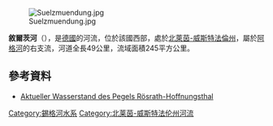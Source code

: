 {{Refimprove|time=2020-07-06T09:52:53+00:00}}
{{Coord|50|51|6.69|N|7|12|49.19|E|display=title}}
[[Image:Suelzmuendung.jpg|right]]

'''敘爾茨河'''（{{lang-de|Sülz}}），是[[德國|德國]]的河流，位於該國西部，處於[[北萊茵-威斯特法倫州|北萊茵-威斯特法倫州]]，屬於[[阿格河|阿格河]]的右支流，河道全長49公里，流域面積245平方公里。

==參考資料==
* [http://www.aggerverband.de/wiski/pegel/pegel_detail.php?search_fd0=Hoffnungsthal& Aktueller Wasserstand des Pegels Rösrath-Hoffnungsthal] {{Wayback|url=http://www.aggerverband.de/wiski/pegel/pegel_detail.php?search_fd0=Hoffnungsthal& |date=20130926123042 }}

{{Germany-geo-stub}}

[[Category:錫格河水系|Category:錫格河水系]]
[[Category:北莱茵-威斯特法伦州河流|Category:北莱茵-威斯特法伦州河流]]